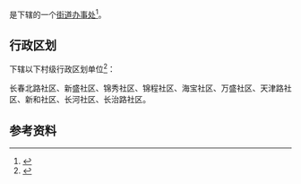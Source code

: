 {{中国乡级行政区|65/01/04/019/000}}

'''{{PAGENAMEBASE}}'''是{{PRC admin/fullname|65/01/04/019/000|3}}下辖的一个[[街道办事处|街道办事处]]<ref>{{PRC admin/ref sgc|{{PRC admin/parent|65/01/04/019/000}}}}</ref>。

== 行政区划 ==
{{PAGENAMEBASE}}下辖以下村级行政区划单位<ref>{{PRC admin/ref sgc|65/01/04/019/000}}</ref>：

长春北路社区、新盛社区、锦秀社区、锦程社区、海宝社区、万盛社区、天津路社区、新和社区、长河社区、长治路社区。

== 参考资料 ==
{{reflist}}

{{新疆行政区划小作品}}
{{PRC admin/navcat|65/01/04/019/000}}